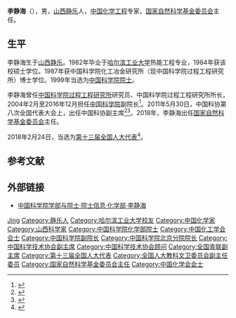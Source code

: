 {{infobox person/Wikidata|fetchwikidata=ALL}}
'''李静海'''（{{bd|1956年|10月25日|||catidx=L}}），男，[[山西|山西]][[静乐|静乐]]人，[[中华人民共和国|中国]][[化学工程|化学工程]]专家，[[国家自然科学基金委员会|国家自然科学基金委员会]]主任。

== 生平 ==
李静海生于[[山西|山西]][[静乐|静乐]]。1982年毕业于[[哈尔滨工业大学|哈尔滨工业大学]]热能工程专业，1984年获该校硕士学位。1987年获中国科学院化工冶金研究所（现中国科学院过程工程研究所）博士学位。1999年当选为[[中国科学院院士|中国科学院院士]]。

李静海曾任[[中国科学院过程工程研究所|中国科学院过程工程研究所]]研究员、中国科学院过程工程研究所所长，2004年2月至2016年12月担任[[中国科学院|中国科学院]]副院长<ref>{{cite web|url=http://www.thepaper.cn/newsDetail_forward_1588187|title=河北省委原副书记赵勇被任命为国家体育总局副局长|publisher=澎湃新闻|accessdate=2016-12-27|archive-date=2016-12-28|archive-url=https://web.archive.org/web/20161228031805/http://www.thepaper.cn/newsDetail_forward_1588187|dead-url=no}}</ref>。2011年5月30日，中国科协第八次全国代表大会上，出任中国科协副主席<ref name="中国8次会议科协">{{cite web |url = http://news.sciencenet.cn/htmlnews/2011/5/247802.shtm |title = 韩启德连任中国科协主席 |publisher = 中国新闻网 |author =  |date = 2011-05-30 |accessdate = 2012年8月8日 |language = zh-hans |archive-date = 2015-05-13 |archive-url = https://web.archive.org/web/20150513230831/http://news.sciencenet.cn/htmlnews/2011/5/247802.shtm |dead-url = no }}</ref><ref>{{Cite web|title=中国科协“八大”闭幕 韩启德当选连任新一届主席|url=https://china.huanqiu.com/article/9CaKrnJreLM|access-date=2021-05-31|work=环球网|archive-date=2021-06-13|archive-url=https://web.archive.org/web/20210613215119/https://china.huanqiu.com/article/9CaKrnJreLM|dead-url=no}}</ref>。2018年，李静海出任[[国家自然科学基金委员会|国家自然科学基金委员会]]主任。

2018年2月24日，当选为[[第十三届全国人大代表|第十三届全国人大代表]]<ref>{{Cite web|title=（受权发布）中华人民共和国第十三届全国人民代表大会代表名单-中新网|url=http://www.chinanews.com/gn/2018/02-25/8453959.shtml|accessdate=2021-02-13|work=中新网|archive-date=2018-02-27|archive-url=https://web.archive.org/web/20180227031724/http://www.chinanews.com/gn/2018/02-25/8453959.shtml|dead-url=no}}</ref>。

== 参考文献 ==
{{reflist}}

== 外部链接 ==
* [https://web.archive.org/web/20120427015018/http://sourcedb.cas.cn/sourcedb_ad_cas/zw2/ysxx/hxb/ 中国科学院学部与院士·院士信息·化学部·李静海]

{{中国科学院化学部院士}}
{{中国化学会会士}}
{{中国化工学会会士}}
{{Navboxes 
| title  = 李静海在[[中国科学技术协会|中国科学技术协会]]的职务
| list1  =
{{中国科学技术协会第七届全国委员会}}
{{中国科学技术协会第八届全国委员会}}
{{中国科学技术协会第九届全国委员会}}
}}
{{Navboxes 
| title  = 李静海在[[中华全国青年联合会|中华全国青年联合会]]的职务
| list1  =
{{中华全国青年联合会第九届委员会}}
}}

{{Authority control}}

{{DEFAULTSORT:Li李}}
[[Category:李姓|Jing]]
[[Category:静乐人|Category:静乐人]]
[[Category:哈尔滨工业大学校友|Category:哈尔滨工业大学校友]]
[[Category:中国化学家|Category:中国化学家]]
[[Category:山西科学家|Category:山西科学家]]
[[Category:中国科学院化学部院士|Category:中国科学院化学部院士]]
[[Category:中国化工学会会士|Category:中国化工学会会士]]
[[Category:中国科学院副院长|Category:中国科学院副院长]]
[[Category:中国科学院北京分院院长|Category:中国科学院北京分院院长]]
[[Category:中国科学技术协会副主席|Category:中国科学技术协会副主席]]
[[Category:中国科学技术协会顾问|Category:中国科学技术协会顾问]]
[[Category:全国青联副主席|Category:全国青联副主席]]
[[Category:第十三届全国人大代表|Category:第十三届全国人大代表]]
[[Category:全国人大教科文卫委员会副主任委员|Category:全国人大教科文卫委员会副主任委员]]
[[Category:国家自然科学基金委员会主任|Category:国家自然科学基金委员会主任]]
[[Category:中国化学会会士|Category:中国化学会会士]]